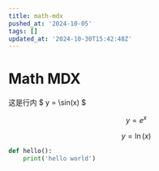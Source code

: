 ```yaml
---
title: math-mdx
pushed_at: '2024-10-05'
tags: []
updated_at: '2024-10-30T15:42:48Z'
---
```


# Math MDX

这是行内 $ y = \sin(x) $

$$
y = e^x
$$
```math
y = \ln(x)
```
```py
def hello():
    print('hello world')
```
